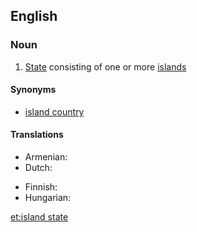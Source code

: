 ==English==
{{wikipedia}}

===Noun===
{{en-noun|sg=[[island]] [[state]]}}

# [[State]] consisting of one or more [[island]]s

====Synonyms====
* [[island country]]

====Translations====
{{trans-top|state consisting of one or more islands}}
* Armenian: {{t-|hy|կղզի-պետություն|tr=kłzi-petutʿyun|sc=Armn}}
* Dutch: {{t-|nl|eilandstaat|m}}
{{trans-mid}}
* Finnish: {{t+|fi|saarivaltio}}
* Hungarian: {{t-|hu|szigetország}}
{{trans-bottom}}

[[et:island state]]
